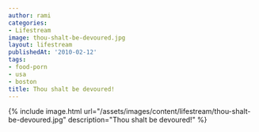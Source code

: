```yaml
---
author: rami
categories:
- Lifestream
image: thou-shalt-be-devoured.jpg
layout: lifestream
publishedAt: '2010-02-12'
tags:
- food-porn
- usa
- boston
title: Thou shalt be devoured!
---
```


{% include image.html url="/assets/images/content/lifestream/thou-shalt-be-devoured.jpg" description="Thou shalt be devoured!" %}